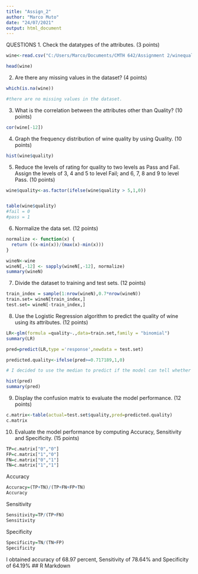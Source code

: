 ---
title: "Assign_2"
author: "Marco Muto"
date: "24/07/2021"
output: html_document
---


QUESTIONS
1. Check the datatypes of the attributes. (3 points)

```{r}
wine<-read.csv("C:/Users/Marco/Documents/CMTH 642/Assignment 2/winequality-white.csv",header= T,sep = ";")

head(wine)
```


2. Are there any missing values in the dataset? (4 points)
```{r}
which(is.na(wine))

#there are no missing values in the dataset.
```

3. What is the correlation between the attributes other than Quality? (10 points)
```{r}
cor(wine[-12])
```

4. Graph the frequency distribution of wine quality by using Quality. (10 points)
```{r}
hist(wine$quality)
```

5. Reduce the levels of rating for quality to two levels as Pass and Fail. Assign the levels of 3, 4 and 5 to level Fail; and 6, 7, 8 and 9 to level Pass. (10 points)

```{r}
wine$quality<-as.factor(ifelse(wine$quality > 5,1,0))


table(wine$quality)
#fail = 0
#pass = 1
```


6. Normalize the data set. (12 points)
```{r}
normalize <- function(x) {
  return ((x-min(x))/(max(x)-min(x)))
}

wineN<-wine
wineN[,-12] <- sapply(wineN[,-12], normalize)
summary(wineN)


```


7. Divide the dataset to training and test sets. (12 points)
```{r}
train_index = sample(1:nrow(wineN),0.7*nrow(wineN))
train.set= wineN[train_index,]
test.set= wineN[-train_index,]

```




8. Use the Logistic Regression algorithm to predict the quality of wine using its attributes. (12 points)

```{r}
LR<-glm(formula =quality~.,data=train.set,family = "binomial")
summary(LR)
```

```{r}
pred=predict(LR,type ='response',newdata = test.set)

predicted.quality<-ifelse(pred>=0.717189,1,0)

# I decided to use the median to predict if the model can tell whether the quality of a given wine will pass. Due to an imbalanced dataset we have clear ptoblems with swekwness in the predicted variable of our model. This whould affect the performance of the model by making it less accurate at its prediction.  

```

```{r}
hist(pred)
summary(pred)
```

9. Display the confusion matrix to evaluate the model performance. (12 points)
```{r}
c.matrix<-table(actual=test.set$quality,pred=predicted.quality)
c.matrix
```

10. Evaluate the model performance by computing Accuracy, Sensitivity and Specificity. (15 points)
```{r}
TP=c.matrix["0","0"]
FP=c.matrix["1","0"]
FN=c.matrix["0","1"]
TN=c.matrix["1","1"]
```


Accuracy
```{r}
Accuracy=(TP+TN)/(TP+FN+FP+TN)
Accuracy
```

Sensitivity
```{r}
Sensitivity=TP/(TP+FN)
Sensitivity
```

Specificity
```{r}
Specificity=TN/(TN+FP)
Specificity
```

I obtained accuracy of 68.97 percent, Sensitivity of 78.64% and Specificity of 64.19%
## R Markdown


